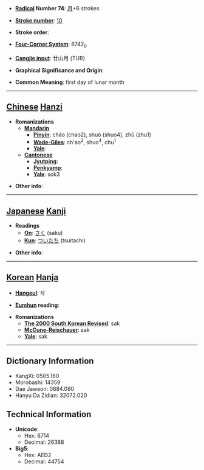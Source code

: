 * '''[[Wiktionary:Chinese radical index| Radical]] Number 74''': [[Wiktionary:Chinese radical index 月|月]]+6 strokes

* '''[[Wiktionary:Chinese total strokes index|Stroke number]]''': [[Wiktionary:Chinese total strokes index 10|10]]

* '''Stroke order''': 

* '''[[Wiktionary:Chinese four corner index|Four-Corner System]]''': 8742<sub>0</sub>

* '''[[Wiktionary:Chinese Cangjie index|Cangjie input]]''': 廿山月 (TUB)

* '''Graphical Significance and Origin''': 

* '''Common Meaning''': first day of lunar month

----

== [[Chinese]] [[Hanzi]] ==

* '''Romanizations'''
** '''[[Mandarin]]'''
*** '''[[Pinyin]]''': cháo (chao2), shuò (shuo4), zhū (zhu1)
*** '''[[Wade-Giles]]''': ch'ao<sup>2</sup>, shuo<sup>4</sup>, chu<sup>1</sup>
*** '''[[Yale]]''': 
** '''[[Cantonese]]'''
*** '''[[Jyutping]]''':
*** '''[[Penkyamp]]''': 
*** '''[[Yale]]''': sok3

* '''Other info''': 

----

== [[Japanese]] [[Kanji]] ==

* '''Readings'''
** '''[[On]]''': [[さく]] (saku)
** '''[[Kun]]''': [[ついたち]] (tsuitachi)

* '''Other info''':  

----

== [[Korean]] [[Hanja]] ==

* '''[[Hangeul]]''': 삭

* '''[[Eumhun]] reading''': 

* '''Romanizations'''
** '''[[The 2000 South Korean Revised Romanization|The 2000 South Korean Revised]]''': sak
** '''[[McCune-Reischauer]]''': sak
** '''[[Yale]]''': sak

----

== Dictionary Information ==

* KangXi: 0505.160
* Morobashi: 14359
* Dae Jaweon: 0884.080
* Hanyu Da Zidian: 32072.020

== Technical Information ==

* '''Unicode''':
** Hex: 6714
** Decimal: 26388
* '''Big5''':
** Hex: AED2
** Decimal: 44754